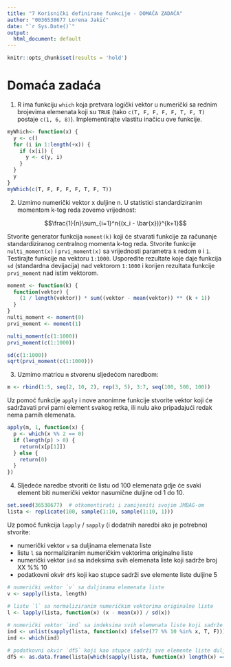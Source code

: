 ```yaml
---
title: "7 Korisnički definirane funkcije - DOMAĆA ZADAĆA"
author: "0036538677 Lorena Jakić" 
date: "`r Sys.Date()`"
output:
  html_document: default
---
```


```r
knitr::opts_chunk$set(results = 'hold')
```

# Domaća zadaća

1. R ima funkciju `which` koja pretvara logički vektor u numerički sa rednim brojevima elemenata koji su `TRUE` (tako `c(T, F, F, F, F, T, F, T)` postaje `c(1, 6, 8)`). Implementirajte vlastitu inačicu ove funkcije.

```r
myWhich<- function(x) {
  y <- c()
  for (i in 1:length(+x)) {
    if (x[i]) {
      y <- c(y, i)
    }
  }
  y
}
myWhich(c(T, F, F, F, F, T, F, T))

```


2. Uzmimo numerički vektor x duljine n. U statistici standardiziranim momentom k-tog reda zovemo vrijednost:

$$\frac{1}{n}\sum_{i=1}^n{(x_i - \bar{x})}^{k+1}$$

Stvorite generator funkcija `moment(k)` koji će stvarati funkcije za računanje standardiziranog centralnog momenta k-tog reda. Stvorite funkcije `nulti_moment(x)` i `prvi_moment(x)` sa vrijednosti parametra `k` redom `0` i `1`. Testirajte funkcije na vektoru `1:1000`. Usporedite rezultate koje daje funkcija `sd` (standardna devijacija) nad vektorom `1:1000` i korijen rezultata funkcije `prvi_moment` nad istim vektorom.

```r
moment <- function(k) {
  function(vektor) {
    (1 / length(vektor)) * sum((vektor - mean(vektor)) ** (k + 1))
  }
}
nulti_moment <- moment(0)
prvi_moment <- moment(1)

nulti_moment(c(1:1000))
prvi_moment(c(1:1000))

sd(c(1:1000))
sqrt(prvi_moment(c(1:1000)))

```

3. Uzmimo matricu `m` stvorenu sljedećom naredbom:

```r
m <- rbind(1:5, seq(2, 10, 2), rep(3, 5), 3:7, seq(100, 500, 100))
```


Uz pomoć funkcije `apply` i nove anonimne funkcije stvorite vektor koji će sadržavati prvi parni element svakog retka, ili nulu ako pripadajući redak nema parnih elemenata.
```r

apply(m, 1, function(x) {
  p <- which(x %% 2 == 0)
  if (length(p) > 0) {
    return(x[p[1]])
  } else {
    return(0)
  }
})


```


4. Sljedeće naredbe stvoriti će listu od 100 elemenata gdje će svaki element biti numerički vektor nasumične duljine od 1 do 10.

```r
set.seed(36538677)  # otkomentirati i zamijeniti svojim JMBAG-om
lista <- replicate(100, sample(1:10, sample(1:10, 1)))
```


Uz pomoć funkcija `lapply` / `sapply ` (i dodatnih naredbi ako je potrebno) stvorite:

- numerički vektor `v` sa duljinama elemenata liste
- listu `l` sa normaliziranim numeričkim vektorima originalne liste
- numerički vektor `ind` sa indeksima svih elemenata liste koji sadrže broj XX %% 10
- podatkovni okvir `df5` koji kao stupce sadrži sve elemente liste duljine 5

```r
# numerički vektor `v` sa duljinama elemenata liste
v <- sapply(lista, length)

# listu `l` sa normaliziranim numeričkim vektorima originalne liste
l <- lapply(lista, function(x) (x - mean(x)) / sd(x))
  
# numerički vektor `ind` sa indeksima svih elemenata liste koji sadrže broj 77 %% 10
ind <- unlist(sapply(lista, function(x) ifelse(77 %% 10 %in% x, T, F)))
ind <- which(ind)

# podatkovni okvir `df5` koji kao stupce sadrži sve elemente liste duljine 5
df5 <- as.data.frame(lista[which(sapply(lista, function(x) length(x) == 5))])

```


